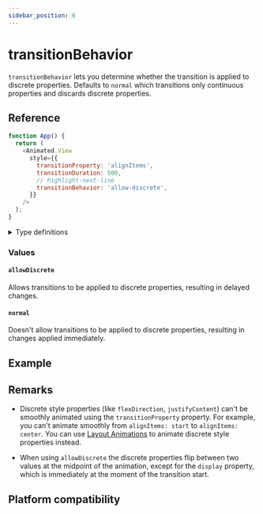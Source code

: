 ```yaml
---
sidebar_position: 6
---
```


# transitionBehavior

`transitionBehavior` lets you determine whether the transition is applied to discrete properties. Defaults to `normal` which transitions only continuous properties and discards discrete properties.


<InteractiveExample
  src={TransitionBehaviorBasicSrc}
  component={TransitionBehaviorBasic}
/>

## Reference

```javascript
function App() {
  return (
    <Animated.View
      style={{
        transitionProperty: 'alignItems',
        transitionDuration: 500,
        // highlight-next-line
        transitionBehavior: 'allow-discrete',
      }}
    />
  );
}
```

<details>
<summary>Type definitions</summary>

```typescript
type CSSTransitionBehavior = 'normal' | 'allow-discrete';
```

</details>

### Values

#### `allowDiscrete`

Allows transitions to be applied to discrete properties, resulting in delayed changes.

#### `normal`

Doesn't allow transitions to be applied to discrete properties, resulting in changes applied immediately.

## Example


<InteractiveExample
  src={TransitionBehaviorSrc}
  component={TransitionBehavior}
  label="Comparison between allowDiscrete and normal"
/>

## Remarks

- Discrete style properties (like `flexDirection`, `justifyContent`) can't be smoothly animated using the `transitionProperty` property. For example, you can't animate smoothly from `alignItems: start` to `alignItems: center`. You can use [Layout Animations](/docs/layout-animations/layout-transitions) to animate discrete style properties instead.

- When using `allowDiscrete` the discrete properties flip between two values at the midpoint of the animation, except for the `display` property, which is immediately at the moment of the transition start.

## Platform compatibility

<PlatformCompatibility android ios web />
